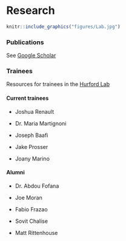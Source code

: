 # Research {-}

```r
knitr::include_graphics("figures/Lab.jpg")
```

### Publications {-}

See [Google Scholar](https://scholar.google.ca/citations?hl=en&user=bxt9bh8AAAAJ&view_op=list_works&sortby=pubdate)


### Trainees{-}

Resources for trainees in the [Hurford Lab](https://ahurford.gitlab.io/resources-for-grad-students/index.html)

#### Current trainees {-}

- Joshua Renault

- Dr. Maria Martignoni

- Joseph Baafi

- Jake Prosser

- Joany Marino

#### Alumni {-}

- Dr. Abdou Fofana

- Joe Moran

- Fabio Frazao

- Sovit Chalise

- Matt Rittenhouse



